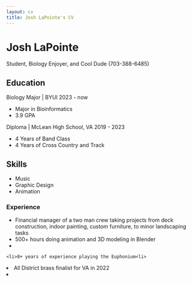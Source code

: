 ```yaml
---
layout: cv
title: Josh LaPointe's CV
---
```

# Josh LaPointe
Student, Biology Enjoyer, and Cool Dude (703-388-6485)

<!-- <div id="webaddress"> -->
<!-- <a href="isaac@applesdofall.org">isaac@applesdofall.org</a> -->
<!-- | <a href="http://en.wikipedia.org/wiki/Isaac_Newton">My wikipedia page</a> -->
<!-- </div> -->




## Education

Biology Major | BYUI 2023 - now
<ul>
  <li>Major in Bioinformatics</li>
  <li>3.9 GPA</li>
</ul>

Diploma | McLean High School, VA 2019 - 2023
<ul>
  <li>4 Years of Band Class</li>
  <li>4 Years of Cross Country and Track</li>
</ul>

## Skills
<ul>
  <li>Music</li>
  <li>Graphic Design</li>
  <li>Animation</li>
</ul>

### Experience
<ul>
  <li>Financial manager of a two man crew taking projects from deck construction, indoor painting, custom furniture, to minor landscaping tasks</li>
  <li>500+ hours doing animation and 3D modeling in Blender<li>
</ul>

</ul>
    <li>8+ years of experience playing the Euphonium<li>
  <li>All District brass finalist for VA in 2022<li>
</ul>




<!-- ### Footer

Last updated: May 2013 -->